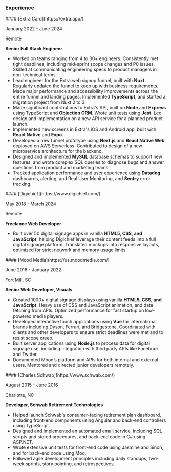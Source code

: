 ### Experience

<article>
<hgroup>
#### [Extra Card](https://extra.app/)

January 2022 - June 2024

Remote

**Senior Full Stack Engineer**
</hgroup>

- Worked on teams ranging from 4 to 30+ engineers. Consistently met tight deadlines, including mid-sprint scope changes and P0 issues. Skilled at communicating engineering specs to product managers in non-technical terms.
- Lead engineer for the Extra web signup funnel, built with **Nuxt**. Regularly updated the funnel to keep up with business requirements. Made major performance and accessibility improvements across the entire funnel and landing pages. Implemented **TypeScript**, and started a migration project from Nuxt 2 to 3.
- Made significant contributions to Extra's API, built on **Node** and **Express** using TypeScript and **Objection ORM**. Wrote unit tests using **Jest**. Led design and implementation on a new API service for a planned product launch.
- Implemented new screens in Extra's iOS and Android app, built with **React Native** and **Expo**.
- Developed a new funnel prototype using **Next.js** and **React Native Web**, deployed on AWS Serverless. Contributed to design of a new microservice architecture for the backend.
- Designed and implemented **MySQL** database schemas to support new features, and wrote complex SQL queries to diagnose bugs and answer questions from product and marketing teams.
- Tracked application performance and user experience using **Datadog** dashboards, alerting, and Real User Monitoring, and **Sentry** error tracking.
</article>

<article>
<hgroup>
#### [Digichief](https://www.digichief.com/)

May 2018 - March 2024

Remote

**Freelance Web Developer**
</hgroup>

- Built over 50 digital signage apps in vanilla **HTML5, CSS, and JavaScript**, helping Digichief leverage their content feeds into a full digital signage platform. Translated mockups into responsive layouts, optimized for strict network and memory usage limits.
</article>

<article>
<hgroup>
#### [Mood Media](https://us.moodmedia.com/)

June 2016 - January 2022

Fort Mill, SC

**Senior Web Developer, Visuals**
</hgroup>

- Created 1000+ digital signage displays using vanilla **HTML5, CSS, and JavaScript**. Heavy use of CSS and JavaScript animation, and data fetching from APIs. Optimized performance for fast startup on low-powered media players.
- Developed interactive touch applications using **Vue** for international brands including Dyson, Ferrari, and Bridgestone. Coordinated with clients and other developers to ensure strict deadlines were met and to resist scope creep.
- Built server applications using **Node.js** to process data for digital signage use, including integration with third party APIs like Facebook and Twitter.
- Documented Mood’s platform and APIs for both internal and external users. Mentored and directed junior developers remotely.
</article>

<article>
<hgroup>
#### [Charles Schwab](https://www.schwab.com/)

August 2015 - June 2016

Charlotte, NC

**Developer, Schwab Retirement Technologies**
</hgroup>

- Helped launch Schwab's consumer-facing retirement plan dashboard, including front-end components using Angular and back-end controllers using TypeScript.
- Designed and implemented an automated email service, including SQL scripts and stored procedures, and back-end code in C# using ASP.NET.
- Wrote extensive unit tests for front-end code using Jasmine and Sinon, and for back-end code using Moq.
- Followed agile development principles including daily standups, two-week sprints, story pointing, and retrospectives.
</article>